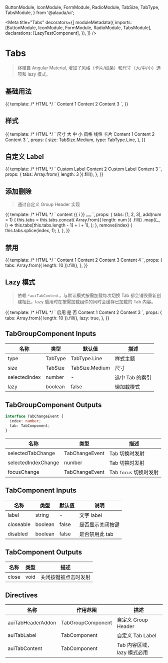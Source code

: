 

  ButtonModule,
  IconModule,
  FormModule,
  RadioModule,
  TabSize,
  TabType,
  TabsModule,
} from '@alauda/ui';

<Meta
  title="Tabs"
  decorators={[
    moduleMetadata({
      imports: [ButtonModule, IconModule, FormModule, RadioModule, TabsModule],
      declarations: [LazyTestComponent],
    }),
  ]}
/>

# Tabs

> 移植自 Angular Material, 增加了风格（卡片/线条）和尺寸（大/中/小）选项和 lazy 模式。

## 基础用法

<Preview>
  <Story name="basic" height="100px">
    {{
      template: /* HTML */ `
        <aui-tab-group>
          <aui-tab label="Tab 0">Content 1</aui-tab>
          <aui-tab label="Tab 1">Content 2</aui-tab>
          <aui-tab label="Tab 2">Content 3</aui-tab>
        </aui-tab-group>
      `,
    }}
  </Story>
</Preview>

## 样式

<Preview>
  <Story name="type" height="200px">
    {{
      template: /* HTML */ `
        <aui-form-item>
          <label auiFormItemLabel>尺寸</label>
          <aui-radio-group
            auiFormItemControl
            [(ngModel)]="size"
            [plain]="false"
            size="mini"
          >
            <aui-radio-button value="large">大</aui-radio-button>
            <aui-radio-button value="medium">中</aui-radio-button>
            <aui-radio-button value="small">小</aui-radio-button>
          </aui-radio-group>
        </aui-form-item>
        <aui-form-item>
          <label auiFormItemLabel>风格</label>
          <aui-radio-group
            auiFormItemControl
            [(ngModel)]="type"
            [plain]="false"
            size="mini"
          >
            <aui-radio-button value="line">线性</aui-radio-button>
            <aui-radio-button value="card">卡片</aui-radio-button>
          </aui-radio-group>
        </aui-form-item>
        <aui-tab-group [size]="size" [type]="type">
          <aui-tab label="Tab 0">Content 1</aui-tab>
          <aui-tab label="Tab 1">Content 2</aui-tab>
          <aui-tab label="Tab 2">Content 3</aui-tab>
        </aui-tab-group>
      `,
      props: {
        size: TabSize.Medium,
        type: TabType.Line,
      },
    }}
  </Story>
</Preview>

## 自定义 Label

<Preview>
  <Story name="customLabel" height="100px">
    {{
      template: /* HTML */ `
        <aui-tab-group>
          <aui-tab>
            <ng-container *auiTabLabel>
              <aui-icon icon="sun"></aui-icon>
              Custom Label
            </ng-container>
          </aui-tab>
          <aui-tab label="Tab 1">Content 2</aui-tab>
          <aui-tab>
            <ng-container *auiTabLabel>
              <aui-icon icon="moon"></aui-icon>
              Custom Label
            </ng-container>
            Content 3
          </aui-tab>
        </aui-tab-group>
      `,
      props: {
        tabs: Array.from({ length: 3 }).fill(),
      },
    }}
  </Story>
</Preview>

## 添加删除

> 通过自定义 Group Header 实现

<Preview>
  <Story name="editable" height="100px">
    {{
      template: /* HTML */ `
        <aui-tab-group>
          <aui-tab
            *ngFor="let tab of tabs; index as i; count as len"
            [closeable]="len > 1"
            [label]="'tab' + tab"
            (close)="remove(i)"
          >
            content {{ i }}
          </aui-tab>
          <button
            *auiTabHeaderAddon
            aui-button="primary"
            (click)="add()"
            size="small"
            [square]="true"
          >
            <aui-icon icon="plus"></aui-icon>
          </button>
        </aui-tab-group>
      `,
      props: {
        tabs: [1, 2, 3],
        add(num = 1) {
          this.tabs = this.tabs.concat(
            Array.from({ length: num })
              .fill()
              .map((_, i) => this.tabs[this.tabs.length - 1] + i + 1),
          );
        },
        remove(index) {
          this.tabs.splice(index, 1);
        },
      },
    }}
  </Story>
</Preview>

## 禁用

<Preview>
  <Story name="disabled" height="100px">
    {{
      template: /* HTML */ `
        <aui-tab-group>
          <aui-tab label="Tab 0">Content 1</aui-tab>
          <aui-tab label="Tab 1" [disabled]="true">Content 2</aui-tab>
          <aui-tab label="Tab 2">Content 3</aui-tab>
          <aui-tab label="Tab 3" [disabled]="true">Content 4</aui-tab>
        </aui-tab-group>
      `,
      props: {
        tabs: Array.from({ length: 10 }).fill(),
      },
    }}
  </Story>
</Preview>

## Lazy 模式

> 依赖 `*auiTabContent`，与默认模式按需加载每次切换 Tab 都会销毁重新创建相比，lazy 启用时在按需加载组件的同时会缓存已加载的 Tab 内容。

<Preview>
  <Story name="lazy" height="150px">
    {{
      template: /* HTML */ `
        <aui-form-item>
          <label auiFormItemLabel>启用</label>
          <aui-radio-group
            auiFormItemControl
            [(ngModel)]="lazy"
            [plain]="false"
            size="mini"
          >
            <aui-radio-button [value]="true">是</aui-radio-button>
            <aui-radio-button [value]="false">否</aui-radio-button>
          </aui-radio-group>
        </aui-form-item>
        <aui-tab-group [lazy]="lazy">
          <aui-tab label="Tab 0">
            <tabs-lazy-test *auiTabContent>Content 1</tabs-lazy-test>
          </aui-tab>
          <aui-tab label="Tab 1">
            <tabs-lazy-test *auiTabContent>Content 2</tabs-lazy-test>
          </aui-tab>
          <aui-tab label="Tab 2">
            <tabs-lazy-test *auiTabContent>Content 3</tabs-lazy-test>
          </aui-tab>
        </aui-tab-group>
      `,
      props: {
        tabs: Array.from({ length: 10 }).fill(),
        lazy: true,
      },
    }}
  </Story>
</Preview>

## TabGroupComponent Inputs

| 名称          | 类型    | 默认值         | 描述            |
| ------------- | ------- | -------------- | --------------- |
| type          | TabType | TabType.Line   | 样式主题        |
| size          | TabSize | TabSize.Medium | 尺寸            |
| selectedIndex | number  | -              | 选中 Tab 的索引 |
| lazy          | boolean | false          | 懒加载模式      |

## TabGroupComponent Outputs

```ts
interface TabChangeEvent {
  index: number;
  tab: TabComponent;
}
```

| 名称                | 类型           | 描述                   |
| ------------------- | -------------- | ---------------------- |
| selectedTabChange   | TabChangeEvent | Tab 切换时发射         |
| selectedIndexChange | number         | Tab 切换时发射         |
| focusChange         | TabChangeEvent | Tab `focus` 切换时发射 |

## TabComponent Inputs

| 名称      | 类型    | 默认值 | 说明             |
| --------- | ------- | ------ | ---------------- |
| label     | string  | -      | 文字 label       |
| closeable | boolean | false  | 是否显示关闭按键 |
| disabled  | boolean | false  | 是否禁用此 tab   |

## TabComponent Outputs

| 名称  | 类型 | 描述                 |
| ----- | ---- | -------------------- |
| close | void | 关闭按键被点击时发射 |

## Directives

| 名称              | 作用范围          | 描述                        |
| ----------------- | ----------------- | --------------------------- |
| auiTabHeaderAddon | TabGroupComponent | 自定义 Group Header         |
| auiTabLabel       | TabComponent      | 自定义 Tab Label            |
| auiTabContent     | TabComponent      | Tab 内容区域，lazy 模式必用 |
